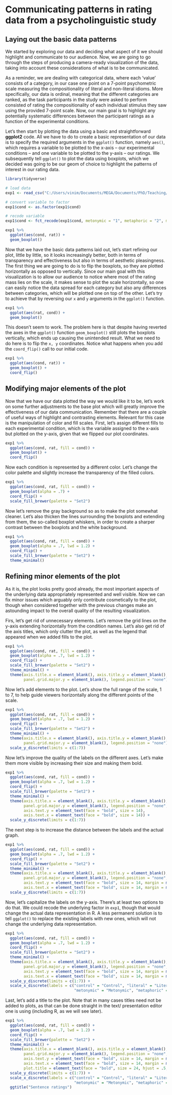 # Communicating patterns in rating data from a psycholinguistic study

## Laying out the basic data patterns

We started by exploring our data and deciding what aspect of it we should highlight and communicate to our audience. Now, we are going to go through the steps of producing a camera-ready visualization of the data, taking into account these considerations of what is to be communicated.

As a reminder, we are dealing with categorical data, where each 'value' consists of a category, in our case one point on a 7-point psychometric scale measuring the compositionality of literal and non-literal idioms. More specifically, our data is ordinal, meaning that the different categories are ranked, as the task participants in the study were asked to perform consisted of rating the compositionality of each individual stimulus they saw using the provided 7-point scale. Now, our main goal is to highlight any potentially systematic differences between the participant ratings as a function of the experimental conditions.

Let's then start by plotting the data using a basic and straightforward **ggplot2** code. All we have to do to create a basic representation of our data is to specify the required arguments in the `ggplot()` function, namely `aes()`, which requires a variable to be plotted to the x-axis -- our experimental conditions -- and one variable to be plotted to the y-axis  -- our ratings. We subsequently tell `ggplot()` to plot the data using boxplots, which we decided was going to be our geom of choice to highlight the patterns of interest in our rating data.

```r
library(tidyverse)

# load data
exp1 <- read_csv("C:/Users/vinim/Documents/MEGA/Documents/PhD/Teaching/Basics-of-data-visualization-for-behavioral-scientists/data-sets/Michl(2019)/all-250-6000ALL.csv")

# convert variable to factor
exp1$cond <- as.factor(exp1$cond)

# recode variable 
exp1$cond <- fct_recode(exp1$cond, metonymic = "1", metaphoric = "2", metaphoric = "3", literal = "4", control = "5")

```

```r
exp1 %>%
  ggplot(aes(cond, rat)) +
  geom_boxplot()
```

Now that we have the basic data patterns laid out, let's start refining our plot, little by little, so it looks increasingly better, both in terms of transparency and effectiveness but also in terms of aesthetic pleasingness. The first thing we are going to do is to flip the boxplots, so they are plotted horizontally as opposed to vertically. Since our main goal with this visualization is to allow our audience to notice where most of the rating mass lies on the scale, it makes sense to plot the scale horizontally, so one can easily notice the data spread for each category but also any differences between categories, which will be plotted one on top of the other. Let's try to achieve that by reversing our `x` and `y` arguments in the `ggplot()` function.

```r
exp1 %>%
  ggplot(aes(rat, cond)) +
  geom_boxplot()
```

This doesn't seem to work. The problem here is that despite having reverted the axes in the `ggplot()` function `geom_boxplot()` still plots the boxplots vertically, which ends up causing the unintended result. What we need to do here is to flip the `x, y` coordinates. Notice what happens when you add the `coord_flip()` call to our initial code.

```r
exp1 %>%
  ggplot(aes(cond, rat)) +
  geom_boxplot() +
  coord_flip()
```

## Modifying major elements of the plot

Now that we have our data plotted the way we would like it to be, let's work on some further adjustments to the base plot which will greatly improve the effectiveness of our data communication. Remember that there are a couple of useful ways of highlight and contrasting elements. Relevant for this case is the manipulation of color and fill scales. First, let's assign different fills to each experimental condition, which is the variable assigned to the x-axis but plotted on the y-axis, given that we flipped our plot coordinates.

```r
exp1 %>%
  ggplot(aes(cond, rat, fill = cond)) +
  geom_boxplot() +
  coord_flip()
```

Now each condition is represented by a different color. Let's change the color palette and slightly increase the transparency of the filled colors. 

```r
exp1 %>%
  ggplot(aes(cond, rat, fill = cond)) +
  geom_boxplot(alpha = .7) +
  coord_flip() +
  scale_fill_brewer(palette = "Set2")
```

Now let's remove the gray background so as to make the plot somewhat cleaner. Let's also thicken the lines surrounding the boxplots and extending from them, the so-called boxplot whiskers, in order to create a sharper contrast between the boxplots and the white background.

```r
exp1 %>%
  ggplot(aes(cond, rat, fill = cond)) +
  geom_boxplot(alpha = .7, lwd = 1.2) +
  coord_flip() +
  scale_fill_brewer(palette = "Set2") + 
  theme_minimal()
```

## Refining minor elements of the plot

As it is, the plot looks pretty good already, the most important aspects of the underlying data appropriately represented and well visible. Now we can fix minor issues which arguably only contribute cosmetically to the plot, though when considered together with the previous changes make an astounding impact to the overall quality of the resulting visualization.

Firs, let's get rid of unnecessary elements. Let's remove the grid lines on the y-axis extending horizontally from the condition names. Let's also get rid of the axis titles, which only clutter the plot, as well as the legend that appeared when we added fills to the plot.

```r
exp1 %>%
  ggplot(aes(cond, rat, fill = cond)) +
  geom_boxplot(alpha = .7, lwd = 1.2) +
  coord_flip() +
  scale_fill_brewer(palette = "Set2") + 
  theme_minimal() +
  theme(axis.title.x = element_blank(), axis.title.y = element_blank(),
        panel.grid.major.y = element_blank(), legend.position = "none")

```

Now let's add elements to the plot. Let's show the full range of the scale, 1 to 7, to help guide viewers horizontally along the different points of the scale.

```r
exp1 %>%
  ggplot(aes(cond, rat, fill = cond)) +
  geom_boxplot(alpha = .7, lwd = 1.2) +
  coord_flip() +
  scale_fill_brewer(palette = "Set2") + 
  theme_minimal() +
  theme(axis.title.x = element_blank(), axis.title.y = element_blank(),
        panel.grid.major.y = element_blank(), legend.position = "none") +
  scale_y_discrete(limits = c(1:7))

```

Now let's improve the quality of the labels on the different axes. Let's make them more visible by increasing their size and making them bold.

```r
exp1 %>%
  ggplot(aes(cond, rat, fill = cond)) +
  geom_boxplot(alpha = .7, lwd = 1.2) +
  coord_flip() +
  scale_fill_brewer(palette = "Set2") + 
  theme_minimal() +
  theme(axis.title.x = element_blank(), axis.title.y = element_blank(),
        panel.grid.major.y = element_blank(), legend.position = "none",
        axis.text.y = element_text(face = "bold", size = 14), 
        axis.text.x = element_text(face = "bold", size = 14)) +
  scale_y_discrete(limits = c(1:7))

```

The next step is to increase the distance between the labels and the actual graph.

```r
exp1 %>%
  ggplot(aes(cond, rat, fill = cond)) +
  geom_boxplot(alpha = .7, lwd = 1.2) +
  coord_flip() +
  scale_fill_brewer(palette = "Set2") + 
  theme_minimal() +
  theme(axis.title.x = element_blank(), axis.title.y = element_blank(),
        panel.grid.major.y = element_blank(), legend.position = "none",
        axis.text.y = element_text(face = "bold", size = 14, margin = margin(t = 0, r = 10, b = 0, l = 0)), 
        axis.text.x = element_text(face = "bold", size = 14, margin = margin(t = 10, r = 0, b = 0, l = 0))) +
  scale_y_discrete(limits = c(1:7))

```

Now, let's capitalize the labels on the y-axis. There's at least two options to do that. We could recode the underlying factor in `exp1`, though that would change the actual data representation in R. A less permanent solution is to tell `ggplot()` to replace the existing labels with new ones, which will not change the underlying data representation.

```r
exp1 %>%
  ggplot(aes(cond, rat, fill = cond)) +
  geom_boxplot(alpha = .7, lwd = 1.2) +
  coord_flip() +
  scale_fill_brewer(palette = "Set2") + 
  theme_minimal() +
  theme(axis.title.x = element_blank(), axis.title.y = element_blank(),
        panel.grid.major.y = element_blank(), legend.position = "none",
        axis.text.y = element_text(face = "bold", size = 14, margin = margin(t = 0, r = 10, b = 0, l = 0)), 
        axis.text.x = element_text(face = "bold", size = 14, margin = margin(t = 10, r = 0, b = 0, l = 0))) +
  scale_y_discrete(limits = c(1:7)) +
  scale_x_discrete(labels = c("control" = "Control", "literal" = "Literal",
                              "metonymic" = "Metonymic", "metaphoric" = "Metaphoric"))

```

Last, let's add a title to the plot. Note that in many cases titles need not be added to plots, as that can be done straight in the text/ presentation editor one is using (including R, as we will see later).

```r
exp1 %>%
  ggplot(aes(cond, rat, fill = cond)) +
  geom_boxplot(alpha = .7, lwd = 1.2) +
  coord_flip() +
  scale_fill_brewer(palette = "Set2") + 
  theme_minimal() +
  theme(axis.title.x = element_blank(), axis.title.y = element_blank(),
        panel.grid.major.y = element_blank(), legend.position = "none",
        axis.text.y = element_text(face = "bold", size = 14, margin = margin(t = 0, r = 10, b = 0, l = 0)), 
        axis.text.x = element_text(face = "bold", size = 14, margin = margin(t = 10, r = 0, b = 0, l = 0)),
        plot.title = element_text(face = "bold", size = 24, hjust = .5, margin = margin(t = 10, r = 0, b = 25, l = 0))) +
  scale_y_discrete(limits = c(1:7)) +
  scale_x_discrete(labels = c("control" = "Control", "literal" = "Literal",
                              "metonymic" = "Metonymic", "metaphoric" = "Metaphoric")) +
  ggtitle("Sentence ratings")

```